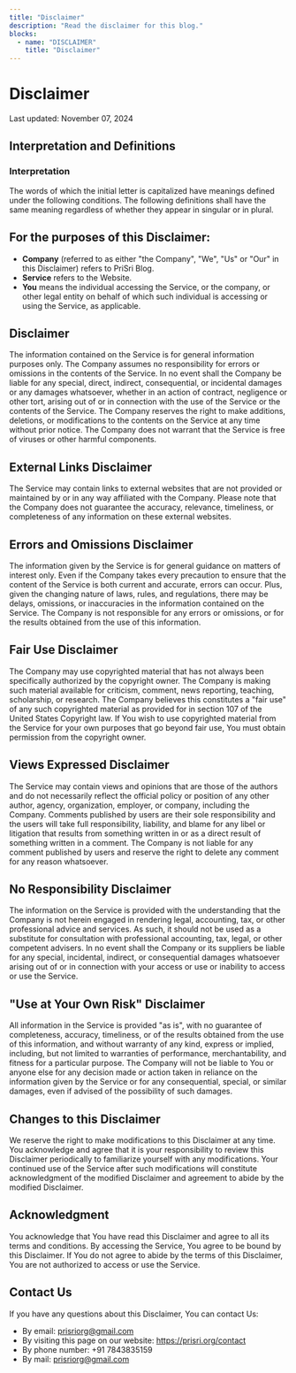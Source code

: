 ```yaml
---
title: "Disclaimer"
description: "Read the disclaimer for this blog."
blocks:
  - name: "DISCLAIMER"
    title: "Disclaimer"
---
```

# Disclaimer
Last updated: November 07, 2024
## Interpretation and Definitions
### Interpretation
The words of which the initial letter is capitalized have meanings defined under the following conditions. The following definitions shall have the same meaning regardless of whether they appear in singular or in plural.
## For the purposes of this Disclaimer:
- **Company** (referred to as either "the Company", "We", "Us" or "Our" in this Disclaimer) refers to PriSri Blog.
- **Service** refers to the Website.
- **You** means the individual accessing the Service, or the company, or other legal entity on behalf of which such individual is accessing or using the Service, as applicable.
## Disclaimer
The information contained on the Service is for general information purposes only.
The Company assumes no responsibility for errors or omissions in the contents of the Service.
In no event shall the Company be liable for any special, direct, indirect, consequential, or incidental damages or any damages whatsoever, whether in an action of contract, negligence or other tort, arising out of or in connection with the use of the Service or the contents of the Service. The Company reserves the right to make additions, deletions, or modifications to the contents on the Service at any time without prior notice.
The Company does not warrant that the Service is free of viruses or other harmful components.
## External Links Disclaimer
The Service may contain links to external websites that are not provided or maintained by or in any way affiliated with the Company.
Please note that the Company does not guarantee the accuracy, relevance, timeliness, or completeness of any information on these external websites.
## Errors and Omissions Disclaimer
The information given by the Service is for general guidance on matters of interest only. Even if the Company takes every precaution to ensure that the content of the Service is both current and accurate, errors can occur. Plus, given the changing nature of laws, rules, and regulations, there may be delays, omissions, or inaccuracies in the information contained on the Service.
The Company is not responsible for any errors or omissions, or for the results obtained from the use of this information.
## Fair Use Disclaimer
The Company may use copyrighted material that has not always been specifically authorized by the copyright owner. The Company is making such material available for criticism, comment, news reporting, teaching, scholarship, or research.
The Company believes this constitutes a "fair use" of any such copyrighted material as provided for in section 107 of the United States Copyright law.
If You wish to use copyrighted material from the Service for your own purposes that go beyond fair use, You must obtain permission from the copyright owner.
## Views Expressed Disclaimer
The Service may contain views and opinions that are those of the authors and do not necessarily reflect the official policy or position of any other author, agency, organization, employer, or company, including the Company.
Comments published by users are their sole responsibility and the users will take full responsibility, liability, and blame for any libel or litigation that results from something written in or as a direct result of something written in a comment. The Company is not liable for any comment published by users and reserve the right to delete any comment for any reason whatsoever.
## No Responsibility Disclaimer
The information on the Service is provided with the understanding that the Company is not herein engaged in rendering legal, accounting, tax, or other professional advice and services. As such, it should not be used as a substitute for consultation with professional accounting, tax, legal, or other competent advisers.
In no event shall the Company or its suppliers be liable for any special, incidental, indirect, or consequential damages whatsoever arising out of or in connection with your access or use or inability to access or use the Service.
## "Use at Your Own Risk" Disclaimer
All information in the Service is provided "as is", with no guarantee of completeness, accuracy, timeliness, or of the results obtained from the use of this information, and without warranty of any kind, express or implied, including, but not limited to warranties of performance, merchantability, and fitness for a particular purpose.
The Company will not be liable to You or anyone else for any decision made or action taken in reliance on the information given by the Service or for any consequential, special, or similar damages, even if advised of the possibility of such damages.
## Changes to this Disclaimer
We reserve the right to make modifications to this Disclaimer at any time. You acknowledge and agree that it is your responsibility to review this Disclaimer periodically to familiarize yourself with any modifications. Your continued use of the Service after such modifications will constitute acknowledgment of the modified Disclaimer and agreement to abide by the modified Disclaimer.
## Acknowledgment
You acknowledge that You have read this Disclaimer and agree to all its terms and conditions. By accessing the Service, You agree to be bound by this Disclaimer. If You do not agree to abide by the terms of this Disclaimer, You are not authorized to access or use the Service.
## Contact Us
If you have any questions about this Disclaimer, You can contact Us: 
- By email: [prisriorg@gmail.com](mailto:prisriorg@gmail.com) 
- By visiting this page on our website: https://prisri.org/contact 
- By phone number: +91 7843835159 
- By mail: [prisriorg@gmail.com](mailto:prisriorg@gmail.com) 

